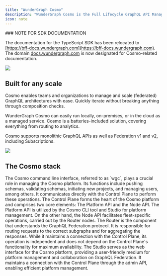 ```yaml
---
title: "WunderGraph Cosmo"
description: "WunderGraph Cosmo is the Full Lifecycle GraphQL API Management Solution to manage Federated Graphs at scale. Composition checks, routing, analytics, and distributed tracing all in one platform."
icon: note
---
```


<Note>
### NOTE FOR SDK DOCUMENTATION

The documentation for the TypeScript SDK has been relocated to [https://bff-docs.wundergraph.com](https://bff-docs.wundergraph.com). The domain [docs.wundergraph.com](https://docs.wundergraph.com) is now designated for Cosmo-related documentation.

</Note>

<Frame>
<img src="/images/image-1.png" />
</Frame>

## Built for any scale

Cosmo enables teams and organizations to manage and scale (federated) GraphQL architectures with ease. Quickly iterate without breaking anything through composition checks.

WunderGraph Cosmo can easily run locally, on-premises, or in the cloud as a managed service. Cosmo is a batteries-included solution, covering everything from routing to analytics.

Cosmo supports monolithic GraphQL APIs as well as Federation v1 and v2, including Subscriptions.

<Frame caption="The Core Components">
<img src="/images/image-2.png" />
</Frame>

## **The Cosmo stack**

<CardGroup>
  <Card title="CLI" icon="terminal" href="/cli/intro" >
   The Cosmo command line interface, referred to as `wgc`, plays a crucial role in managing the Cosmo platform. Its functions include pushing schemas, validating schemas, initiating new projects, and managing users, among others. It communicates directly with the Control Plane to perform these operations.
  </Card>
  <Card title="Control Plane" icon="server" href="/control-plane/intro">
  The Control Plane forms the heart of the Cosmo platform and comprises two core elements: The Platform API and the Node API. The Platform API is utilized by the Cosmo CLI tool and Studio for platform management. On the other hand, the Node API facilitates fleet-specific operations, carried out by the Router nodes.
  </Card>
  <Card title="Router" icon="router" href="/router/intro">
  The Router is the component that understands the GraphQL Federation protocol. It is responsible for routing requests to the correct subgraphs and for aggregating the responses. While it maintains a connection with the Control Plane, its operation is independent and does not depend on the Control Plane's functionality for maximum availability.
  </Card>
  <Card title="Studio" icon="microphone-lines" href="/studio/intro">
  The Studio serves as the web interface for the Cosmo platform, providing a user-friendly medium for platform management and collaboration on GraphQL Federation. It maintains a connection with the Control Plane through the admin API, enabling efficient platform management.
  </Card>
</CardGroup>
